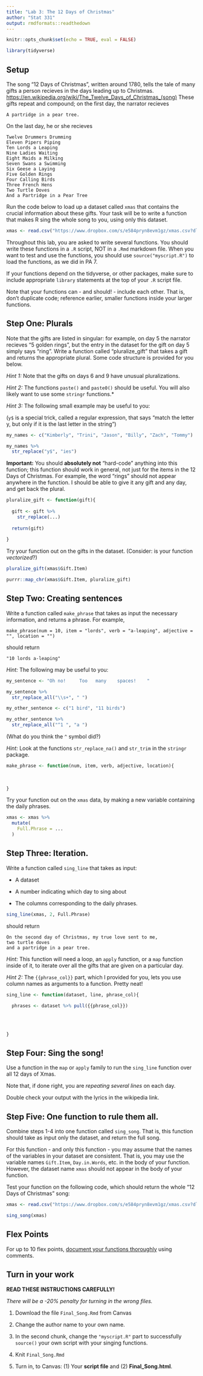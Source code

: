 ```yaml
---
title: "Lab 3: The 12 Days of Christmas"
author: "Stat 331"
output: rmdformats::readthedown
---
```


```r
knitr::opts_chunk$set(echo = TRUE, eval = FALSE)

library(tidyverse)
```

## Setup

The song "12 Days of Christmas", written around 1780, tells the tale of many gifts a person recieves in the days leading up to Christmas. [https://en.wikipedia.org/wiki/The_Twelve_Days_of_Christmas_(song)](https://en.wikipedia.org/wiki/The_Twelve_Days_of_Christmas_(song)) These gifts repeat and compound; on the first day, the narrator recieves

```
A partridge in a pear tree.
```

On the last day, he or she recieves

```
Twelve Drummers Drumming
Eleven Pipers Piping
Ten Lords a Leaping
Nine Ladies Waiting
Eight Maids a Milking
Seven Swans a Swimming
Six Geese a Laying
Five Golden Rings
Four Calling Birds
Three French Hens
Two Turtle Doves
And a Partridge in a Pear Tree
```

Run the code below to load up a dataset called `xmas` that contains the crucial information about these gifts.  Your task will be to write a function that makes R sing the whole song to you, using only this dataset.

```r

xmas <- read.csv("https://www.dropbox.com/s/e584pryn8evm1gz/xmas.csv?dl=1")
```

Throughout this lab, you are asked to write several functions.  You should write these functions in a `.R` script, NOT in a `.Rmd` markdown file.  When you want to test and use the functions, you should use `source("myscript.R")` to load the functions, as we did in PA 7.

If your functions depend on the tidyverse, or other packages, make sure to include appropriate `library` statements at the top of your `.R` script file.

Note that your functions can - and should! - include each other.  That is, don't duplicate code; reference earlier, smaller functions inside your larger functions.

## Step One:  Plurals

Note that the gifts are listed in singular: for example, on day 5 the narrator recieves "5 golden rings", but the entry in the dataset for the gift on day 5 simply says "ring".  Write a function called "pluralize_gift" that takes a gift and returns the appropriate plural. Some code structure is provided for you below.

*Hint 1:* Note that the gifts on days 6 and 9 have unusual pluralizations.

*Hint 2:*  The functions `paste()` and `paste0()` should be useful.  You will also likely want to use some `stringr` functions.*

*Hint 3:*  The following small example may be useful to you:

(`y$` is a special trick, called a regular expression, that says "match the letter y, but only if it is the last letter in the string")

```r
my_names <- c("Kimberly", "Trini", "Jason", "Billy", "Zach", "Tommy")

my_names %>% 
  str_replace("y$", "ies")
```


**Important:**  You should **absolutely not** "hard-code" anything into this function; this function should work in general, not just for the items in the 12 Days of Christmas.  For example, the word "rings" should not appear anywhere in the function.  I should be able to give it any gift and any day, and get back the plural.

```r

pluralize_gift <- function(gift){
  
  gift <- gift %>%
    str_replace(...)
  
  return(gift)
  
} 

```



Try your function out on the gifts in the dataset.  (Consider: is your function *vectorized*?)

```r

pluralize_gift(xmas$Gift.Item)

purrr::map_chr(xmas$Gift.Item, pluralize_gift)

```



## Step Two: Creating sentences

Write a function called `make_phrase` that takes as input the necessary information, and returns a phrase.  For example, 

`make_phrase(num = 10, item = "lords", verb = "a-leaping", adjective = "", location = "")`

should return

```
"10 lords a-leaping"
```

*Hint:*  The following may be useful to you:

```r
my_sentence <- "Oh no!     Too   many    spaces!    "

my_sentence %>%
  str_replace_all("\\s+", " ")

my_other_sentence <- c("1 bird", "11 birds")

my_other_sentence %>%
  str_replace_all("^1 ", "a ")

```

(What do you think the `^` symbol did?)

*Hint:* Look at the functions `str_replace_na()` and `str_trim` in the `stringr` package.


```r
make_phrase <- function(num, item, verb, adjective, location){
  
  
  
}


```


Try your function out on the `xmas` data, by making a new variable containing the daily phrases.

```r
xmas <- xmas %>%
  mutate(
    Full.Phrase = ...
  )
```



## Step Three:  Iteration.

Write a function called `sing_line` that takes as input:

* A dataset

* A number indicating which day to sing about

* The columns corresponding to the daily phrases.


```r
sing_line(xmas, 2, Full.Phrase)

```

should return

```
On the second day of Christmas, my true love sent to me,
two turtle doves 
and a partridge in a pear tree.
```

*Hint:* This function will need a loop, an `apply` function, or a `map` function inside of it, to iterate over all the gifts that are given on a particular day.

*Hint 2:*  The `{{phrase_col}}` part, which I provided for you, lets you use column names as arguments to a function.  Pretty neat!

```r
sing_line <- function(dataset, line, phrase_col){
  
  phrases <- dataset %>% pull({{phrase_col}})
   
  
  
  
}


```




## Step Four: Sing the song!

Use a function in the `map` or `apply` family to run the `sing_line` function over all 12 days of Xmas.

Note that, if done right, you are *repeating several lines* on each day.

Double check your output with the lyrics in the wikipedia link.


## Step Five:  One function to rule them all.

Combine steps 1-4 into one function called `sing_song`.  That is, this function should take as input only the dataset, and return the full song.

For this function - and only this function - you may assume that the names of the variables in your dataset are consistent.  That is, you may use the variable names `Gift.Item`, `Day.in.Words`, etc. in the body of your function.  However, the dataset name `xmas` should not appear in the body of your function.



Test your function on the following code, which should return the whole "12 Days of Christmas" song:

```r
xmas <- read.csv("https://www.dropbox.com/s/e584pryn8evm1gz/xmas.csv?dl=1")

sing_song(xmas)
```

## Flex Points

For up to 10 flex points, [document your functions thoroughly](https://style.tidyverse.org/documentation.html) using comments.


## Turn in your work

**READ THESE INSTRUCTIONS CAREFULLY!**

*There will be a -20% penalty for turning in the wrong files.*

1.  Download the file `Final_Song.Rmd` from Canvas

2.  Change the author name to your own name.

3.  In the second chunk, change the `"myscript.R"` part to successfully `source()` your own script with your singing functions.

4.  Knit `Final_Song.Rmd`

5.  Turn in, to Canvas:  (1) Your **script file** and (2) **Final_Song.html**.


